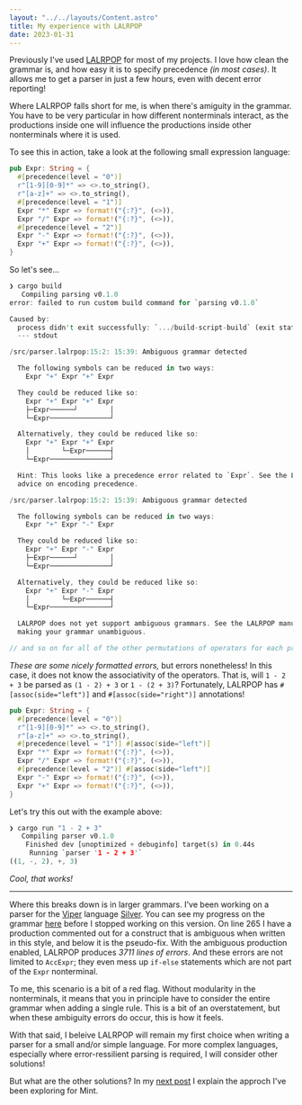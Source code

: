 ```yaml
---
layout: "../../layouts/Content.astro"
title: My experience with LALRPOP
date: 2023-01-31
---
```



Previously I've used [LALRPOP](https://github.com/lalrpop/lalrpop/) for most of
my projects. I love how clean the grammar is, and how easy it is to specify
precedence _(in most cases)_. It allows me to get a parser in just a few hours,
even with decent error reporting!

Where LALRPOP falls short for me, is when there's amiguity in the grammar. You
have to be very particular in how different nonterminals interact, as the
productions inside one will influence the productions inside other nonterminals
where it is used.

To see this in action, take a look at the following small expression language:

```rs
pub Expr: String = {
  #[precedence(level = "0")]
  r"[1-9][0-9]*" => <>.to_string(),
  r"[a-z]+" => <>.to_string(),
  #[precedence(level = "1")]
  Expr "*" Expr => format!("{:?}", (<>)),
  Expr "/" Expr => format!("{:?}", (<>)),
  #[precedence(level = "2")]
  Expr "-" Expr => format!("{:?}", (<>)),
  Expr "+" Expr => format!("{:?}", (<>)),
}
```

So let's see...

```rs
❯ cargo build
   Compiling parsing v0.1.0
error: failed to run custom build command for `parsing v0.1.0`

Caused by:
  process didn't exit successfully: `.../build-script-build` (exit status: 1)
  --- stdout

/src/parser.lalrpop:15:2: 15:39: Ambiguous grammar detected

  The following symbols can be reduced in two ways:
    Expr "+" Expr "+" Expr

  They could be reduced like so:
    Expr "+" Expr "+" Expr
    ├─Expr──────┘        │
    └─Expr───────────────┘

  Alternatively, they could be reduced like so:
    Expr "+" Expr "+" Expr
    │        └─Expr──────┤
    └─Expr───────────────┘

  Hint: This looks like a precedence error related to `Expr`. See the LALRPOP manual for
  advice on encoding precedence.

/src/parser.lalrpop:15:2: 15:39: Ambiguous grammar detected

  The following symbols can be reduced in two ways:
    Expr "+" Expr "-" Expr

  They could be reduced like so:
    Expr "+" Expr "-" Expr
    ├─Expr──────┘        │
    └─Expr───────────────┘

  Alternatively, they could be reduced like so:
    Expr "+" Expr "-" Expr
    │        └─Expr──────┤
    └─Expr───────────────┘

  LALRPOP does not yet support ambiguous grammars. See the LALRPOP manual for advice on
  making your grammar unambiguous.

// and so on for all of the other permutations of operators for each precedence ...
```

_These are some nicely formatted errors,_ but errors nonetheless! In this case,
it does not know the associativity of the operators. That is, will `1 - 2 + 3`
be parsed as `(1 - 2) + 3` or `1 - (2 + 3)`? Fortunately, LALRPOP has
`#[assoc(side="left")]` and `#[assoc(side="right")]` annotations!

```rs
pub Expr: String = {
  #[precedence(level = "0")]
  r"[1-9][0-9]*" => <>.to_string(),
  r"[a-z]+" => <>.to_string(),
  #[precedence(level = "1")] #[assoc(side="left")]
  Expr "*" Expr => format!("{:?}", (<>)),
  Expr "/" Expr => format!("{:?}", (<>)),
  #[precedence(level = "2")] #[assoc(side="left")]
  Expr "-" Expr => format!("{:?}", (<>)),
  Expr "+" Expr => format!("{:?}", (<>)),
}
```

Let's try this out with the example above:

```rs
❯ cargo run "1 - 2 + 3"
   Compiling parser v0.1.0
    Finished dev [unoptimized + debuginfo] target(s) in 0.44s
     Running `parser '1 - 2 + 3'`
((1, -, 2), +, 3)
```

_Cool, that works!_

---

Where this breaks down is in larger grammars. I've been working on a parser for
the [Viper](https://www.pm.inf.ethz.ch/research/viper.html) language
[Silver](https://github.com/viperproject/silver). You can see my progress on the
grammar
[here](https://gist.github.com/oeb25/d005407173ac470899ca358c63406bcf#file-silver-lalrpop-L265-L266)
before I stopped working on this version. On line 265 I have a production
commented out for a construct that is ambiguous when written in this style, and
below it is the pseudo-fix. With the ambiguous production enabled, LALRPOP
produces _3711 lines of errors_. And these errors are not limited to `AccExpr`;
they even mess up `if-else` statements which are not part of the `Expr`
nonterminal.

To me, this scenario is a bit of a red flag. Without modularity in the
nonterminals, it means that you in principle have to consider the entire
grammar when adding a single rule. This is a bit of an overstatement, but when
these ambiguity errors do occur, this is how it feels.

With that said, I beleive LALRPOP will remain my first choice when writing a
parser for a small and/or simple language. For more complex languages,
especially where error-ressilient parsing is required, I will consider other
solutions!

But what are the other solutions? In my [next post](2023-02-01-parsing) I
explain the approch I've been exploring for Mint.
